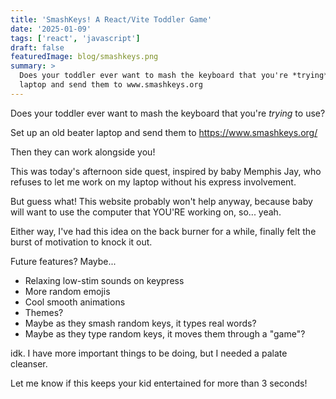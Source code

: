 ```yaml
---
title: 'SmashKeys! A React/Vite Toddler Game'
date: '2025-01-09'
tags: ['react', 'javascript']
draft: false
featuredImage: blog/smashkeys.png
summary: >
  Does your toddler ever want to mash the keyboard that you're *trying* to use? Set up an old beater
  laptop and send them to www.smashkeys.org
---
```


Does your toddler ever want to mash the keyboard that you're _trying_ to use?

Set up an old beater laptop and send them to https://www.smashkeys.org/

Then they can work alongside you!

This was today's afternoon side quest, inspired by baby Memphis Jay, who refuses to let me work on
my laptop without his express involvement.

But guess what! This website probably won't help anyway, because baby will want to use the computer
that YOU'RE working on, so... yeah.

Either way, I've had this idea on the back burner for a while, finally felt the burst of motivation
to knock it out.

Future features? Maybe...

- Relaxing low-stim sounds on keypress
- More random emojis
- Cool smooth animations
- Themes?
- Maybe as they smash random keys, it types real words?
- Maybe as they type random keys, it moves them through a "game"?

idk. I have more important things to be doing, but I needed a palate cleanser.

Let me know if this keeps your kid entertained for more than 3 seconds!
